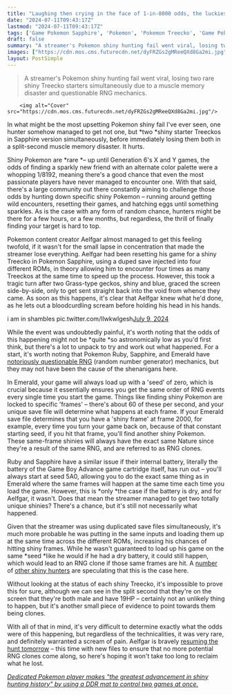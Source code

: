 ```yaml
---
title: "Laughing then crying in the face of 1-in-8000 odds, the luckiest and unluckiest Pokemon Sapphire player finds 2 shiny starters at the same time and then immediately loses them both"
date: "2024-07-11T09:43:17Z"
lastmod: "2024-07-11T09:43:17Z"
tags: ['Game Pokemon Sapphire', 'Pokemon', 'Pokemon Treecko', 'Game Pokemon Emerald', 'Game Pokemon Ruby', 'RNG', 'Shiny']
draft: false
summary: "A streamer's Pokemon shiny hunting fail went viral, losing two rare shiny Treecko starters simultaneously due to a muscle memory disaster and questionable RNG mechanics."
images: ["https://cdn.mos.cms.futurecdn.net/dyFRZGs2gMReeQXd8Ga2mi.jpg"]
layout: PostSimple
---
```

> A streamer's Pokemon shiny hunting fail went viral, losing two rare shiny Treecko starters simultaneously due to a muscle memory disaster and questionable RNG mechanics.


        <img alt="Cover" src="https://cdn.mos.cms.futurecdn.net/dyFRZGs2gMReeQXd8Ga2mi.jpg"/>
        
In what might be the most upsetting Pokemon shiny fail I've ever seen, one hunter somehow managed to get not one, but *two *shiny starter Treeckos in Sapphire version simultaneously, before immediately losing them both in a split-second muscle memory disaster. It hurts.

Shiny Pokemon are *rare *– up until Generation 6's X and Y games, the odds of finding a sparkly new friend with an alternate color palette were a whopping 1/8192, meaning there's a good chance that even the most passionate players have never managed to encounter one. With that said, there's a large community out there constantly aiming to challenge those odds by hunting down specific shiny Pokemon – running around getting wild encounters, resetting their games, and hatching eggs until something sparkles. As is the case with any form of random chance, hunters might be there for a few hours, or a few months, but regardless, the thrill of finally finding your target is hard to top.

Pokemon content creator Aelfgar almost managed to get this feeling twofold, if it wasn't for the small lapse in concentration that made the streamer lose everything. Aelfgar had been resetting his game for a shiny Treecko in Pokemon Sapphire, using a duped save injected into four different ROMs, in theory allowing him to encounter four times as many Treeckos at the same time to speed up the process. However, this took a tragic turn after two Grass-type geckos, shiny and blue, graced the screen side-by-side, only to get sent straight back into the void from whence they came. As soon as this happens, it's clear that Aelfgar knew what he'd done, as he lets out a bloodcurdling scream before holding his head in his hands.

i am in shambles pic.twitter.com/IlwkwIgesh[July 9, 2024](https://twitter.com/Aelfgar_/status/1810823582261629295)

While the event was undoubtedly painful, it's worth noting that the odds of this happening might not be *quite *so astronomically low as you'd first think, but there's a lot to unpack to try and work out what happened. For a start, it's worth noting that Pokemon Ruby, Sapphire, and Emerald have [notoriously questionable RNG](https://www.smogon.com/ingame/rng/emerald_rng_intro) (random number generator) mechanics, but they may not have been the cause of the shenanigans here. 

In Emerald, your game will always load up with a 'seed' of zero, which is crucial because it essentially ensures you get the same order of RNG events every single time you start the game. Things like finding shiny Pokemon are locked to specific 'frames' – there's about 60 of these per second, and your unique save file will determine what happens at each frame. If your Emerald save file determines that you have a 'shiny frame' at frame 2000, for example, every time you turn your game back on, because of that constant starting seed, if you hit that frame, you'll find another shiny Pokemon. These same-frame shinies will always have the exact same Nature since they're a result of the same RNG, and are referred to as RNG clones. 

Ruby and Sapphire have a similar issue if their internal battery, literally the battery of the Game Boy Advance game cartridge itself, has run out – you'll always start at seed 5A0, allowing you to do the exact same thing as in Emerald where the same frames will happen at the same time each time you load the game. However, this is *only *the case if the battery is dry, and for Aelfgar, it wasn't. Does that mean the streamer managed to get two totally unique shinies? There's a chance, but it's still not necessarily what happened.



Given that the streamer was using duplicated save files simultaneously, it's much more probable he was putting in the same inputs and loading them up at the same time across the different ROMs, increasing his chances of hitting shiny frames. While he wasn't guaranteed to load up his game on the same *seed *like he would if he had a dry battery, it could still happen, which would lead to an RNG clone if those same frames are hit. A [<u>number</u>](https://x.com/ShinyCollector_/status/1810849021931704788) of [<u>other shiny hunters</u>](https://x.com/norainthefuture/status/1810861623197970652) are speculating that this is the case here. 

Without looking at the status of each shiny Treecko, it's impossible to prove this for sure, although we can see in the split second that they're on the screen that they're both male and have 19HP – certainly not an unlikely thing to happen, but it's another small piece of evidence to point towards them being clones. 

With all of that in mind, it's very difficult to determine exactly what the odds were of this happening, but regardless of the technicalities, it was very rare, and definitely warranted a scream of pain. Aelfgar is bravely [<u>resuming the hunt tomorrow</u>](https://x.com/Aelfgar_/status/1810862439170285971) – this time with new files to ensure that no more potential RNG clones come along, so here's hoping it won't take too long to reclaim what he lost. 

[<u><em>Dedicated Pokemon player makes "the greatest advancement in shiny hunting history" by using a DDR mat to control two games at once.</em></u>](https://www.gamesradar.com/games/pokemon/dedicated-pokemon-player-makes-the-greatest-advancement-in-shiny-hunting-history-by-using-a-ddr-mat-to-control-two-games-at-once/)
        